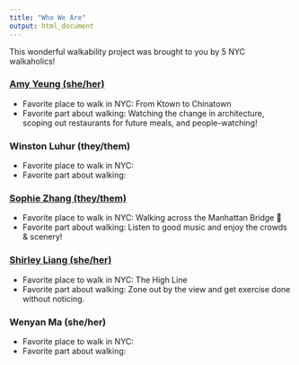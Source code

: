 ```yaml
---
title: "Who We Are"
output: html_document
---
```


This wonderful walkability project was brought to you by 5 NYC walkaholics!


### [Amy Yeung (she/her)](https://ay2543.github.io/amyyeung.github.io) <a href="mailto:ay2543@cumc.columbia.edu" class="fa fa-envelope"></a> <a href="https://linkedin.com/in/amy715" class="fa fa-linkedin"></a> <a href="https://github.com/ay2543" class="fa fa-github"></a>

* Favorite place to walk in NYC: From Ktown to Chinatown
* Favorite part about walking: Watching the change in architecture, scoping out restaurants for future meals, and people-watching!

### Winston Luhur (they/them)

* Favorite place to walk in NYC: 
* Favorite part about walking: 


### [Sophie Zhang (they/them)](https://sophyee.github.io/)  <a href="mailto:sjz2120@cumc.columbia.edu" class="fa fa-envelope"></a> <a href="https://www.linkedin.com/in/sophiejhzhang/" class="fa fa-linkedin"></a> <a href="https://github.com/sophyee" class="fa fa-github"></a>

* Favorite place to walk in NYC: Walking across the Manhattan Bridge 🌇
* Favorite part about walking: Listen to good music and enjoy the crowds & scenery!


### [Shirley Liang (she/her)](https://Shirley-zl3118.github.io/Shirley-zl3118.github.io) <a href="mailto:zl3118@cumc.columbia.edu" class="fa fa-envelope"></a> <a href="https://www.linkedin.com/in/zipei-“shirley”-liang-pharmd-rph-819616a7/" class="fa fa-linkedin"></a> <a href="https://github.com/Shirley-zl3118" class="fa fa-github"></a>



* Favorite place to walk in NYC: The High Line
* Favorite part about walking: Zone out by the view and get exercise done without noticing.

### Wenyan Ma (she/her)

* Favorite place to walk in NYC: 
* Favorite part about walking: 